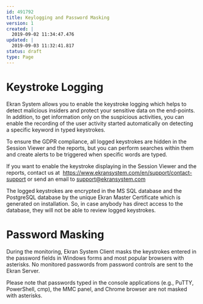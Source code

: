 ---
id: 491792
title: Keylogging and Password Masking
version: 1
created: |
  2019-09-02 11:34:47.476
updated: |
  2019-09-03 11:32:41.817
status: draft
type: Page
---

Keystroke Logging
=================

Ekran System allows you to enable the keystroke logging which helps to detect malicious insiders and protect your sensitive data on the end-points. In addition, to get information only on the suspicious activities, you can enable the recording of the user activity started automatically on detecting a specific keyword in typed keystrokes.

To ensure the GDPR compliance, all logged keystrokes are hidden in the Session Viewer and the reports, but you can perform searches within them and create alerts to be triggered when specific words are typed.

If you want to enable the keystroke displaying in the Session Viewer and the reports, contact us at  <https://www.ekransystem.com/en/support/contact-support> or send an email to [support@ekransystem.com](mailto:support@ekransystem.com)

The logged keystrokes are encrypted in the MS SQL database and the PostgreSQL database by the unique Ekran Master Certificate which is generated on installation. So, in case anybody has direct access to the database, they will not be able to review logged keystrokes.

Password Masking
================

During the monitoring, Ekran System Client masks the keystrokes entered in the password fields in Windows forms and most popular browsers with asterisks. No monitored passwords from password controls are sent to the Ekran Server.

Please note that passwords typed in the console applications (e.g., PuTTY, PowerShell, сmp), the MMC panel, and Chrome browser are not masked with asterisks.

